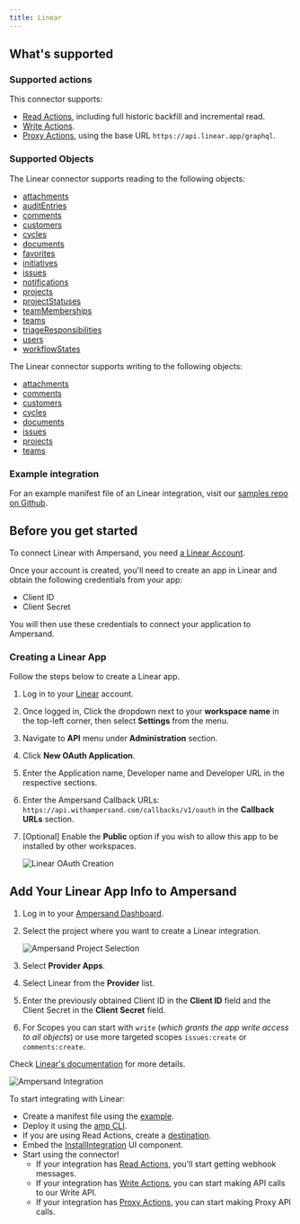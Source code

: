 ```yaml
---
title: Linear
---
```

## What's supported

### Supported actions

This connector supports:
- [Read Actions](/read-actions), including full historic backfill and incremental read.
- [Write Actions](/write-actions).
- [Proxy Actions](/proxy-actions), using the base URL `https://api.linear.app/graphql`.



### Supported Objects
The Linear connector supports reading to the following objects:
- [attachments](https://studio.apollographql.com/public/Linear-API/variant/current/explorer)
- [auditEntries](https://studio.apollographql.com/public/Linear-API/variant/current/explorer)
- [comments](https://studio.apollographql.com/public/Linear-API/variant/current/explorer)
- [customers](https://studio.apollographql.com/public/Linear-API/variant/current/explorer)
- [cycles](https://studio.apollographql.com/public/Linear-API/variant/current/explorer)
- [documents](https://studio.apollographql.com/public/Linear-API/variant/current/explorer)
- [favorites](https://studio.apollographql.com/public/Linear-API/variant/current/explorer)
- [initiatives](https://studio.apollographql.com/public/Linear-API/variant/current/explorer)
- [issues](https://studio.apollographql.com/public/Linear-API/variant/current/explorer)
- [notifications](https://studio.apollographql.com/public/Linear-API/variant/current/explorer)
- [projects](https://studio.apollographql.com/public/Linear-API/variant/current/explorer)
- [projectStatuses](https://studio.apollographql.com/public/Linear-API/variant/current/explorer)
- [teamMemberships](https://studio.apollographql.com/public/Linear-API/variant/current/explorer)
- [teams](https://studio.apollographql.com/public/Linear-API/variant/current/explorer)
- [triageResponsibilities](https://studio.apollographql.com/public/Linear-API/variant/current/explorer)
- [users](https://studio.apollographql.com/public/Linear-API/variant/current/explorer)
- [workflowStates](https://studio.apollographql.com/public/Linear-API/variant/current/explorer)


The Linear connector supports writing to the following objects:
- [attachments](https://studio.apollographql.com/public/Linear-API/variant/current/explorer)
- [comments](https://studio.apollographql.com/public/Linear-API/variant/current/explorer)
- [customers](https://studio.apollographql.com/public/Linear-API/variant/current/explorer)
- [cycles](https://studio.apollographql.com/public/Linear-API/variant/current/explorer)
- [documents](https://studio.apollographql.com/public/Linear-API/variant/current/explorer)
- [issues](https://studio.apollographql.com/public/Linear-API/variant/current/explorer)
- [projects](https://studio.apollographql.com/public/Linear-API/variant/current/explorer)
- [teams](https://studio.apollographql.com/public/Linear-API/variant/current/explorer)


### Example integration

For an example manifest file of an Linear integration, visit our [samples repo on Github](https://github.com/amp-labs/samples/blob/main/linear/amp.yaml).

## Before you get started

To connect Linear with Ampersand, you need [a Linear Account](https://linear.app/signup).

Once your account is created, you'll need to create an app in Linear and obtain the following credentials from your app:

- Client ID
- Client Secret

You will then use these credentials to connect your application to Ampersand.

### Creating a Linear App

Follow the steps below to create a Linear app.

1. Log in to your [Linear](https://linear.app/login) account.

2. Once logged in, Click the dropdown next to your **workspace name** in the top-left corner, then select **Settings** from the menu.

3. Navigate to **API** menu under **Administration** section.

4. Click **New OAuth Application**.

5. Enter the Application name, Developer name and Developer URL in the respective sections.

6. Enter the Ampersand Callback URLs: `https://api.withampersand.com/callbacks/v1/oauth` in the **Callback URLs** section.

7. [Optional] Enable the **Public** option if you wish to allow this app to be installed by other workspaces.

   ![Linear OAuth Creation](/images/provider-guides/Linear_OAuth.gif)

## Add Your Linear App Info to Ampersand

1. Log in to your [Ampersand Dashboard](https://dashboard.withampersand.com).

2. Select the project where you want to create a Linear integration.

   ![Ampersand Project Selection](/images/provider-guides/31a6a12-Ampersand.png)

3. Select **Provider Apps**.  

4. Select Linear from the **Provider** list.

5. Enter the previously obtained Client ID in the **Client ID** field and the Client Secret in the **Client Secret** field.

6. For Scopes you can start with `write` (_which grants the app write access to all objects_) or use more targeted scopes `issues:create` or `comments:create`.

<Note>Check [Linear's documentation](https://linear.app/developers/oauth-2-0-authentication#redirect-user-access-requests-to-linear) for more details.</Note>

   ![Ampersand Integration](/images/provider-guides/linear.gif)

To start integrating with Linear:
- Create a manifest file using the [example](https://github.com/amp-labs/samples/blob/main/linear/amp.yaml).
- Deploy it using the [amp CLI](/cli/overview).
- If you are using Read Actions, create a [destination](/destinations).
- Embed the [InstallIntegration](/embeddable-ui-components#install-integration) UI component.
- Start using the connector!
   - If your integration has [Read Actions](/read-actions), you'll start getting webhook messages.
   - If your integration has [Write Actions](/write-actions), you can start making API calls to our Write API.
   - If your integration has [Proxy Actions](/proxy-actions), you can start making Proxy API calls.
